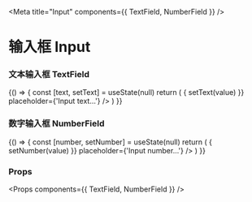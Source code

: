 
<Meta title="Input" components={{ TextField, NumberField }} />

# 输入框 Input


### 文本输入框 TextField

<Preview>
  <Story name="TextField">
    {() => {
      const [text, setText] = useState(null)
      return (
        <TextField
          type='text'
          value={text}
          onChange={(value) => { setText(value) }}
          placeholder={'Input text...'}
        />
      )
    }}
  </Story>
</Preview>

### 数字输入框 NumberField

<Preview>
  <Story name="NumberField">
    {() => {
      const [number, setNumber] = useState(null)
      return (
        <NumberField
          value={number}
          onChange={(value) => { setNumber(value) }}
          placeholder={'Input number...'}
        />
      )
    }}
  </Story>
</Preview>

### Props

<Props components={{ TextField, NumberField }} />
